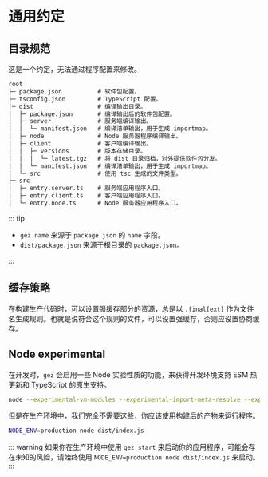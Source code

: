 # 通用约定

## 目录规范
这是一个约定，无法通过程序配置来修改。
```txt
root
├─ package.json          # 软件包配置。
├─ tsconfig.json         # TypeScript 配置。
│─ dist                  # 编译输出目录。
│  ├─ package.json       # 编译输出后的软件包配置。
│  ├─ server             # 服务端编译输出。
│  │  └─ manifest.json   # 编译清单输出，用于生成 importmap。
│  ├─ node               # Node 服务器程序编译输出。
│  ├─ client             # 客户端编译输出。
│  │  ├─ versions        # 版本存储目录。
│  │  │  └─ latest.tgz   # 将 dist 目录归档，对外提供软件包分发。
│  │  └─ manifest.json   # 编译清单输出，用于生成 importmap。
│  └─ src                # 使用 tsc 生成的文件类型。
├─ src
│  ├─ entry.server.ts    # 服务端应用程序入口。
│  ├─ entry.client.ts    # 客户端应用程序入口。
│  └─ entry.node.ts      # Node 服务器应用程序入口。
```
::: tip
- `gez.name` 来源于 `package.json` 的 `name` 字段。
- `dist/package.json` 来源于根目录的 `package.json`。

:::

## 缓存策略
在构建生产代码时，可以设置强缓存部分的资源，总是以 `.final[ext]` 作为文件名生成规则。也就是说符合这个规则的文件，可以设置强缓存，否则应设置协商缓存。

## Node experimental
在开发时，`gez` 会启用一些 Node 实验性质的功能，来获得开发环境支持 ESM 热更新和 TypeScript 的原生支持。
```bash
node --experimental-vm-modules --experimental-import-meta-resolve --experimental-strip-types
```
但是在生产环境中，我们完全不需要这些，你应该使用构建后的产物来运行程序。
```bash
NODE_ENV=production node dist/index.js
```
::: warning
如果你在生产环境中使用 `gez start` 来启动你的应用程序，可能会存在未知的风险，请始终使用 `NODE_ENV=production node dist/index.js` 来启动。
:::